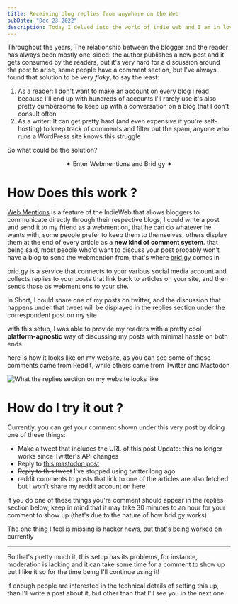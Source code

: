 ```yaml
---
title: Receiving blog replies from anywhere on the Web
pubDate: "Dec 23 2022"
description: Today I delved into the world of indie web and I am in love!
---
```



<span class="leadin">Throughout the years</span>, The relationship between the blogger and the reader has always been mostly one-sided: the author publishes a new post and it gets consumed by the readers, but it's very hard for a discussion around the post to arise, some people have a comment section, but I've always found that solution to be very _flaky_, to say the least:

1. As a reader: I don't want to make an account on every blog I read because I'll end up with hundreds of accounts I'll rarely use it's also pretty cumbersome to keep up with a conversation on a blog that I don't consult often
2. As a writer: It can get pretty hard (and even expensive if you're self-hosting) to keep track of comments and filter out the spam, anyone who runs a WordPress site knows this struggle

So what could be the solution?

<center class="font-bold text-xl">✶ Enter Webmentions and Brid.gy ✶</center>

# How Does this work ?

[Web Mentions](https://en.wikipedia.org/wiki/Webmention) is a feature of the IndieWeb that allows bloggers to communicate directly through their respective blogs, I could write a post and send it to my friend as a webmention, that he can do whatever he wants with, some people prefer to keep them to themselves, others display them at the end of every article as a **new kind of comment system**. that being said, most people who'd want to discuss your post probably won't have a blog to send the webmention from, that's where [brid.gy](https://brid.gy) comes in

brid.gy is a service that connects to your various social media account and collects replies to your posts that link back to articles on your site, and then sends those as webmentions to your site.

In Short, I could share one of my posts on twitter, and the discussion that happens under that tweet will be displayed in the replies section under the correspondent post on my site

with this setup, I was able to provide my readers with a pretty cool **platform-agnostic** way of discussing my posts with minimal hassle on both ends.

here is how it looks like on my website, as you can see some of those comments came from Reddit, while others came from Twitter and Mastodon

<Img
  src="/indieweb-comments.png"
  alt="What the replies section on my website looks like"
/>

# How do I try it out ?

Currently, you can get your comment shown under this very post by doing one of these things:

- <del class="line-through text-stone-700">Make a tweet that includes the URL of this post</del> Update: this no longer
  works since Twitter's API changes
- Reply to [this mastodon post](https://fosstodon.org/@spacebuffer/109564738532624537)
- <del class="line-through text-stone-700">Reply to this tweet</del> I've stopped using twitter long ago
- reddit comments to posts that link to one of the articles are also fetched but I won't share my reddit account on here

if you do one of these things you're comment should appear in the replies section below, keep in mind that it may take 30 minutes to an hour for your comment to show up (that's due to the nature of how brid.gy works)

The one thing I feel is missing is hacker news, but [that's being worked](https://github.com/snarfed/bridgy/issues/693) on currently

---

So that's pretty much it, this setup has its problems, for instance, moderation is lacking and it can take some time for a comment to show up but I like it so for the time being I'll continue using it!

if enough people are interested in the technical details of setting this up, than I'll write a post about it, but other than that I'll see you in the next one
